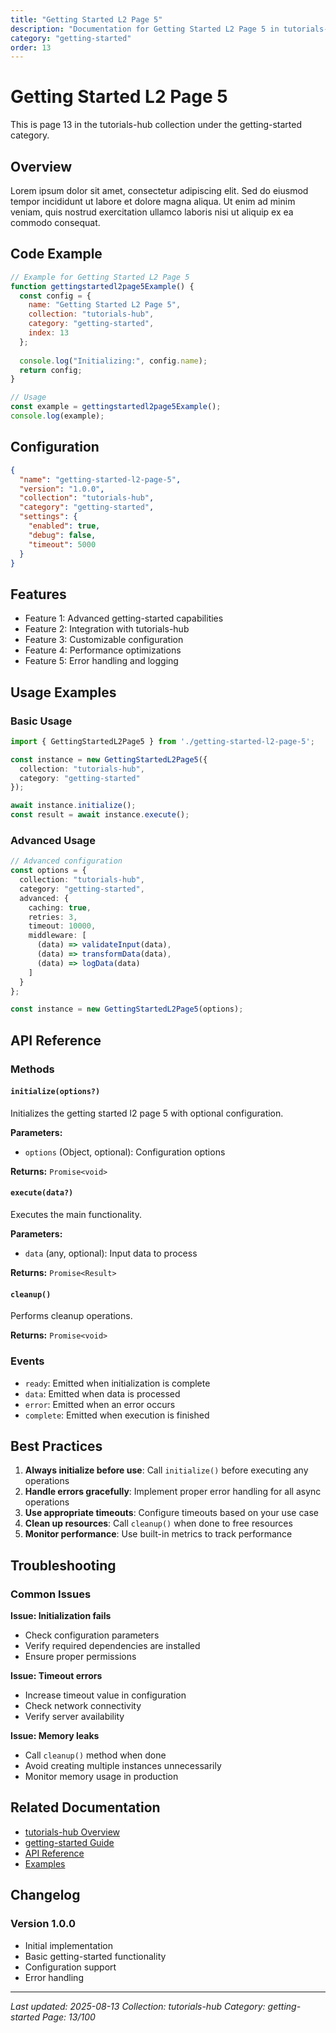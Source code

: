 ```yaml
---
title: "Getting Started L2 Page 5"
description: "Documentation for Getting Started L2 Page 5 in tutorials-hub"
category: "getting-started"
order: 13
---
```


# Getting Started L2 Page 5

This is page 13 in the tutorials-hub collection under the getting-started category.

## Overview

Lorem ipsum dolor sit amet, consectetur adipiscing elit. Sed do eiusmod tempor incididunt ut labore et dolore magna aliqua. Ut enim ad minim veniam, quis nostrud exercitation ullamco laboris nisi ut aliquip ex ea commodo consequat.

## Code Example

```javascript
// Example for Getting Started L2 Page 5
function gettingstartedl2page5Example() {
  const config = {
    name: "Getting Started L2 Page 5",
    collection: "tutorials-hub",
    category: "getting-started",
    index: 13
  };
  
  console.log("Initializing:", config.name);
  return config;
}

// Usage
const example = gettingstartedl2page5Example();
console.log(example);
```

## Configuration

```json
{
  "name": "getting-started-l2-page-5",
  "version": "1.0.0",
  "collection": "tutorials-hub",
  "category": "getting-started",
  "settings": {
    "enabled": true,
    "debug": false,
    "timeout": 5000
  }
}
```

## Features

  - Feature 1: Advanced getting-started capabilities
  - Feature 2: Integration with tutorials-hub
  - Feature 3: Customizable configuration
  - Feature 4: Performance optimizations
  - Feature 5: Error handling and logging

## Usage Examples

### Basic Usage

```typescript
import { GettingStartedL2Page5 } from './getting-started-l2-page-5';

const instance = new GettingStartedL2Page5({
  collection: "tutorials-hub",
  category: "getting-started"
});

await instance.initialize();
const result = await instance.execute();
```

### Advanced Usage

```typescript
// Advanced configuration
const options = {
  collection: "tutorials-hub",
  category: "getting-started",
  advanced: {
    caching: true,
    retries: 3,
    timeout: 10000,
    middleware: [
      (data) => validateInput(data),
      (data) => transformData(data),
      (data) => logData(data)
    ]
  }
};

const instance = new GettingStartedL2Page5(options);
```

## API Reference

### Methods

#### `initialize(options?)`

Initializes the getting started l2 page 5 with optional configuration.

**Parameters:**
- `options` (Object, optional): Configuration options

**Returns:** `Promise<void>`

#### `execute(data?)`

Executes the main functionality.

**Parameters:**
- `data` (any, optional): Input data to process

**Returns:** `Promise<Result>`

#### `cleanup()`

Performs cleanup operations.

**Returns:** `Promise<void>`

### Events

- `ready`: Emitted when initialization is complete
- `data`: Emitted when data is processed
- `error`: Emitted when an error occurs
- `complete`: Emitted when execution is finished

## Best Practices

1. **Always initialize before use**: Call `initialize()` before executing any operations
2. **Handle errors gracefully**: Implement proper error handling for all async operations
3. **Use appropriate timeouts**: Configure timeouts based on your use case
4. **Clean up resources**: Call `cleanup()` when done to free resources
5. **Monitor performance**: Use built-in metrics to track performance

## Troubleshooting

### Common Issues

**Issue: Initialization fails**
- Check configuration parameters
- Verify required dependencies are installed
- Ensure proper permissions

**Issue: Timeout errors**
- Increase timeout value in configuration
- Check network connectivity
- Verify server availability

**Issue: Memory leaks**
- Call `cleanup()` method when done
- Avoid creating multiple instances unnecessarily
- Monitor memory usage in production

## Related Documentation

- [tutorials-hub Overview](../index)
- [getting-started Guide](../getting-started/index)
- [API Reference](../api/index)
- [Examples](../examples/index)

## Changelog

### Version 1.0.0
- Initial implementation
- Basic getting-started functionality
- Configuration support
- Error handling

---

*Last updated: 2025-08-13*
*Collection: tutorials-hub*
*Category: getting-started*
*Page: 13/100*
